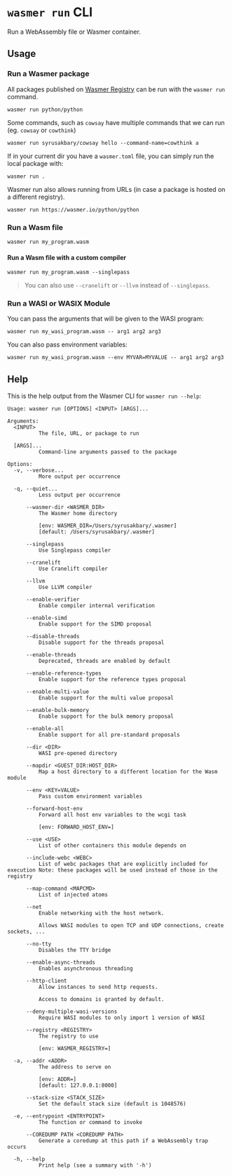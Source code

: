 # `wasmer run` CLI

Run a WebAssembly file or Wasmer container.

## Usage

### Run a Wasmer package

All packages published on [Wasmer Registry](/registry) can be run with the `wasmer run` command.

```
wasmer run python/python
```

Some commands, such as `cowsay` have multiple commands that we can run (eg. `cowsay` or `cowthink`)

```
wasmer run syrusakbary/cowsay hello --command-name=cowthink a
```

If in your current dir you have a `wasmer.toml` file, you can simply run the local package with:

```
wasmer run .
```

Wasmer run also allows running from URLs (in case a package is hosted on a different registry).

```
wasmer run https://wasmer.io/python/python
```


### Run a Wasm file

```
wasmer run my_program.wasm
```

#### Run a Wasm file with a custom compiler

```
wasmer run my_program.wasm --singlepass
```

> You can also use `--cranelift` or `--llvm` instead of `--singlepass`.

### Run a WASI or WASIX Module

You can pass the arguments that will be given to the WASI program:

```
wasmer run my_wasi_program.wasm -- arg1 arg2 arg3
```

You can also pass environment variables:

```
wasmer run my_wasi_program.wasm --env MYVAR=MYVALUE -- arg1 arg2 arg3
```


## Help

This is the help output from the Wasmer CLI for `wasmer run --help`:

```
Usage: wasmer run [OPTIONS] <INPUT> [ARGS]...

Arguments:
  <INPUT>
          The file, URL, or package to run

  [ARGS]...
          Command-line arguments passed to the package

Options:
  -v, --verbose...
          More output per occurrence

  -q, --quiet...
          Less output per occurrence

      --wasmer-dir <WASMER_DIR>
          The Wasmer home directory

          [env: WASMER_DIR=/Users/syrusakbary/.wasmer]
          [default: /Users/syrusakbary/.wasmer]

      --singlepass
          Use Singlepass compiler

      --cranelift
          Use Cranelift compiler

      --llvm
          Use LLVM compiler

      --enable-verifier
          Enable compiler internal verification

      --enable-simd
          Enable support for the SIMD proposal

      --disable-threads
          Disable support for the threads proposal

      --enable-threads
          Deprecated, threads are enabled by default

      --enable-reference-types
          Enable support for the reference types proposal

      --enable-multi-value
          Enable support for the multi value proposal

      --enable-bulk-memory
          Enable support for the bulk memory proposal

      --enable-all
          Enable support for all pre-standard proposals

      --dir <DIR>
          WASI pre-opened directory

      --mapdir <GUEST_DIR:HOST_DIR>
          Map a host directory to a different location for the Wasm module

      --env <KEY=VALUE>
          Pass custom environment variables

      --forward-host-env
          Forward all host env variables to the wcgi task

          [env: FORWARD_HOST_ENV=]

      --use <USE>
          List of other containers this module depends on

      --include-webc <WEBC>
          List of webc packages that are explicitly included for execution Note: these packages will be used instead of those in the registry

      --map-command <MAPCMD>
          List of injected atoms

      --net
          Enable networking with the host network.

          Allows WASI modules to open TCP and UDP connections, create sockets, ...

      --no-tty
          Disables the TTY bridge

      --enable-async-threads
          Enables asynchronous threading

      --http-client
          Allow instances to send http requests.

          Access to domains is granted by default.

      --deny-multiple-wasi-versions
          Require WASI modules to only import 1 version of WASI

      --registry <REGISTRY>
          The registry to use

          [env: WASMER_REGISTRY=]

  -a, --addr <ADDR>
          The address to serve on

          [env: ADDR=]
          [default: 127.0.0.1:8000]

      --stack-size <STACK_SIZE>
          Set the default stack size (default is 1048576)

  -e, --entrypoint <ENTRYPOINT>
          The function or command to invoke

      --COREDUMP PATH <COREDUMP PATH>
          Generate a coredump at this path if a WebAssembly trap occurs

  -h, --help
          Print help (see a summary with '-h')
```